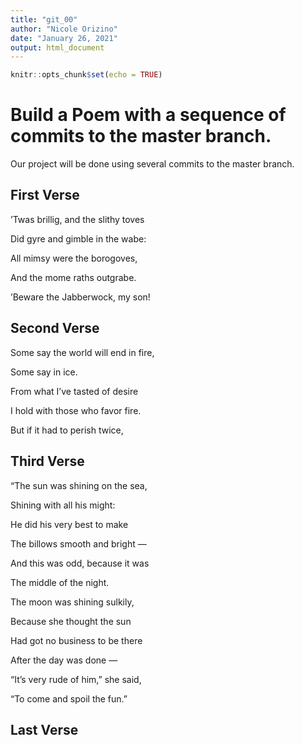 ```yaml
---
title: "git_00"
author: "Nicole Orizino"
date: "January 26, 2021"
output: html_document
---
```


```r
knitr::opts_chunk$set(echo = TRUE)
```
# Build a Poem with a sequence of commits to the master branch.
Our project will be done using several commits to the master branch.
<!-- Do not modify or change any text in "!--" bracketed areas such as this --- these are instructions to
you, if you change any of this the git program will notice it and compromise your git merging strategy !-->

## First Verse 
<!--Put the first five lines of a poem by Lewis Carrol in this section!-->

'Twas brillig, and the slithy toves


Did gyre and gimble in the wabe:


All mimsy were the borogoves,


And the mome raths outgrabe.


'Beware the Jabberwock, my son!


## Second Verse
<!--Put the first five lines of a poem by Robert Frost here!-->


Some say the world will end in fire,


Some say in ice.


From what I’ve tasted of desire


I hold with those who favor fire.


But if it had to perish twice,


## Third Verse
<!--Put the first two verses of The Walrus and the Carpenter here!-->

"The sun was shining on the sea,
      
      
  Shining with all his might:


He did his very best to make


  The billows smooth and bright —


And this was odd, because it was


  The middle of the night.



The moon was shining sulkily,


  Because she thought the sun


Had got no business to be there


  After the day was done —


"It's very rude of him," she said,


 "To come and spoil the fun."


## Last Verse
<!--Put a short poem of your choice 8-20 lines,here!-->
